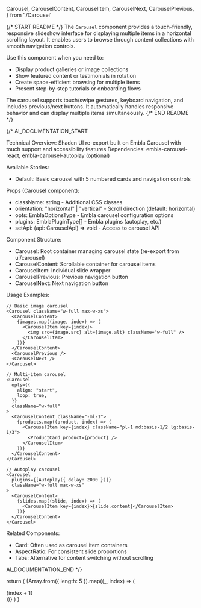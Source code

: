   Carousel,
  CarouselContent,
  CarouselItem,
  CarouselNext,
  CarouselPrevious,
} from './Carousel'

{/* START README */}
The `Carousel` component provides a touch-friendly, responsive slideshow interface for displaying multiple items in a horizontal scrolling layout. It enables users to browse through content collections with smooth navigation controls.

Use this component when you need to:

- Display product galleries or image collections
- Show featured content or testimonials in rotation
- Create space-efficient browsing for multiple items
- Present step-by-step tutorials or onboarding flows

The carousel supports touch/swipe gestures, keyboard navigation, and includes previous/next buttons. It automatically handles responsive behavior and can display multiple items simultaneously.
{/* END README */}

{/*
AI_DOCUMENTATION_START

Technical Overview: Shadcn UI re-export built on Embla Carousel with touch support and accessibility features
Dependencies: embla-carousel-react, embla-carousel-autoplay (optional)

Available Stories:

- Default: Basic carousel with 5 numbered cards and navigation controls

Props (Carousel component):

- className: string - Additional CSS classes
- orientation: "horizontal" | "vertical" - Scroll direction (default: horizontal)
- opts: EmblaOptionsType - Embla carousel configuration options
- plugins: EmblaPluginType[] - Embla plugins (autoplay, etc.)
- setApi: (api: CarouselApi) => void - Access to carousel API

Component Structure:

- Carousel: Root container managing carousel state (re-export from ui/carousel)
- CarouselContent: Scrollable container for carousel items
- CarouselItem: Individual slide wrapper
- CarouselPrevious: Previous navigation button
- CarouselNext: Next navigation button

Usage Examples:

```tsx
// Basic image carousel
<Carousel className="w-full max-w-xs">
  <CarouselContent>
    {images.map((image, index) => (
      <CarouselItem key={index}>
        <img src={image.src} alt={image.alt} className="w-full" />
      </CarouselItem>
    ))}
  </CarouselContent>
  <CarouselPrevious />
  <CarouselNext />
</Carousel>

// Multi-item carousel
<Carousel
  opts={{
    align: "start",
    loop: true,
  }}
  className="w-full"
>
  <CarouselContent className="-ml-1">
    {products.map((product, index) => (
      <CarouselItem key={index} className="pl-1 md:basis-1/2 lg:basis-1/3">
        <ProductCard product={product} />
      </CarouselItem>
    ))}
  </CarouselContent>
</Carousel>

// Autoplay carousel
<Carousel
  plugins={[Autoplay({ delay: 2000 })]}
  className="w-full max-w-xs"
>
  <CarouselContent>
    {slides.map((slide, index) => (
      <CarouselItem key={index}>{slide.content}</CarouselItem>
    ))}
  </CarouselContent>
</Carousel>
```

Related Components:

- Card: Often used as carousel item containers
- AspectRatio: For consistent slide proportions
- Tabs: Alternative for content switching without scrolling

AI_DOCUMENTATION_END
*/}

  return (
    <Carousel className="w-full max-w-xs">
      <CarouselContent>
        {Array.from({ length: 5 }).map((_, index) => (
          <CarouselItem key={index}>
            <div className="p-1">
              <Card>
                <CardContent className="flex aspect-square items-center justify-center p-6">
                  <span className="text-4xl font-semibold">{index + 1}</span>
                </CardContent>
              </Card>
            </div>
          </CarouselItem>
        ))}
      </CarouselContent>
      <CarouselPrevious />
      <CarouselNext />
    </Carousel>
  )
}
